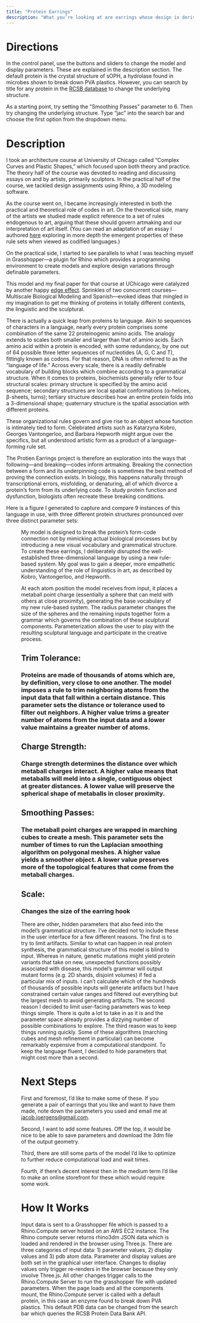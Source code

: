 ```yaml
---
title: "Protein Earrings" 
description: "What you’re looking at are earrings whose design is derived from protein structure. You'll find a fuller description of the model below along with directions, next steps, and technical overview." 
---
```

# **Directions** 
In the control panel, use the buttons and sliders to change the model and display parameters. These are explained in the description section. The default protein is the crystal structure of sOPH, a hydrolase found in microbes shown to break down PVA plastics. However, you can search by title for any protein in the [RCSB database](https://www.rcsb.org/) to change the underlying structure.

As a starting point, try setting the “Smoothing Passes” parameter to 6. Then try changing the underlying structure. Type “jac” into the search bar and choose the first option from the dropdown menu. 

# **Description**
I took an architecture course at University of Chicago called “Complex Curves and Plastic Shapes,” which focused upon both theory and practice. The theory half of the course was devoted to reading and discussing essays on and by artists, primarily sculptors. In the practical half of the course, we tackled design assignments using Rhino, a 3D modeling software. 

As the course went on, I became increasingly interested in both the practical and theoretical role of codes in art. On the theoretical side, many of the artists we studied made explicit reference to a set of rules endogenous to art, arguing that these should govern artmaking and our interpretation of art itself. (You can read an adaptation of an essay I authored [here](http://jacob.joergens/computational-design/sculptural-language) exploring in more depth the emergent properties of these rule sets when viewed as codified languages.)

On the practical side, I started to see parallels to what I was teaching myself in Grasshopper—a plugin for Rhino which provides a programming environment to create models and explore design variations through definable parameters. 

This model and my final paper for that course at UChicago were catalyzed by another happy [edge effect](http://jacobjoergens.com/woodwork/sidetable). Sprinkles of two concurrent courses—Multiscale Biological Modeling and Spanish—evoked ideas that mingled in my imagination to get me thinking of proteins in totally different contexts, the linguistic and the sculptural. 

There is actually a quick leap from proteins to language. Akin to sequences of characters in a language, nearly every protein comprises some combination of the same 22 proteinogenic amino acids. The analogy extends to scales both smaller and larger than that of amino acids. Each amino acid within a protein is encoded, with some redundancy, by one out of 64 possible three letter sequences of nucleotides (A, G, C and T), fittingly known as codons. For that reason, DNA is often referred to as the “language of life.” Across every scale, there is a readily definable vocabulary of building blocks which combine according to a grammatical structure. When it comes to proteins, biochemists generally refer to four structural scales: primary structure is specified by the amino acid sequence; secondary structures are local spatial conformations (α-helices, β-sheets, turns); tertiary structure describes how an entire protein folds into a 3-dimensional shape; quaternary structure is the spatial association with different proteins. 

These organizational rules govern and give rise to an object whose function is intimately tied to form. Celebrated artists such as Katarzyna Kobro, Georges Vantongerloo, and Barbara Hepworth might argue over the specifics, but all understood artistic form as a product of a language-forming rule set. 

The Protien Earrings project is therefore an exploration into the ways that following—and breaking—codes inform artmaking. Breaking the connection between a form and its underpinning code is sometimes the best method of proving the connection exists. In biology, this happens naturally through transcriptional errors, misfolding, or denaturing, all of which divorce a protein’s form from its underlying code. To study protein function and dysfunction, biologists often recreate these breaking conditions. 

Here is a figure I generated to capture and compare 9 instances of this language in use, with three different protein structures pronounced over three distinct parameter sets: 

<Figure src="/images/sculptural-language/final-project-3x3.png" width="718" height="404" caption="Rows (top to bottom): Cobra Nerve Growth Factor, Ubiquitin, and Covid-19 viral protein." alt="Figure 5"/> 

My model is designed to break the protein’s form-code connection not by mimicking actual biological processes but by introducing a new visual vocabulary and grammatical structure. To create these earrings, I deliberately disrupted the well-established three-dimensional language by using a new rule-based system. My goal was to gain a deeper, more empathetic understanding of the role of linguistics in art, as described by Kobro, Vantongerloo, and Hepworth.

At each atom position the model receives from input, it places a metaball point charge (essentially a sphere that can meld with others at close proximity), generating the base vocabulary of my new rule-based system. The radius parameter changes the size of the spheres and the remaining inputs together form a grammar which governs the combination of these sculptural components. Parameterization allows the user to play with the resulting sculptural language and participate in the creative process. 

## **Trim Tolerance:** 
### Proteins are made of thousands of atoms which are, by definition, very close to one another. The model imposes a rule to trim neighboring atoms from the input data that fall within a certain distance. This parameter sets the distance or tolerance used to filter out neighbors. A higher value trims a greater number of atoms from the input data and a lower value maintains a greater number of atoms. 

## **Charge Strength:** 
### Charge strength determines the distance over which metaball charges interact. A higher value means that metaballs will meld into a single, contiguous object at greater distances. A lower value will preserve the spherical shape of metaballs in closer proximity. 

## **Smoothing Passes:** 
### The metaball point charges are wrapped in marching cubes to create a mesh. This parameter sets the number of times to run the Laplacian smoothing algorithm on polygonal meshes. A higher value yields a smoother object. A lower value preserves more of the topological features that come from the metaball charges. 

## **Scale:** 
### Changes the size of the earring hook

There are other, hidden parameters that also feed into the model’s grammatical structure. I’ve decided not to include these in the user interface for a few different reasons. The first is to try to limit artifacts. Similar to what can happen in real protein synthesis, the grammatical structure of this model is blind to input. Whereas in nature, genetic mutations might yield protein variants that take on new, unexpected functions possibly associated with disease, this model’s grammar will output mutant forms (e.g. 2D shards, disjoint volumes) if fed a particular mix of inputs. I can’t calculate which of the hundreds of thousands of possible inputs will generate artifacts but I have constrained certain value ranges and filtered out everything but the largest mesh to avoid generating artifacts. The second reason I decided to limit user-facing parameters was to keep things simple. There is quite a lot to take in as it is and the parameter space already provides a dizzying number of possible combinations to explore. The third reason was to keep things running quickly. Some of these algorithms (marching cubes and mesh refinement in particular) can become remarkably expensive from a computational standpoint. To keep the language fluent, I decided to hide parameters that might cost more than a second. 

# **Next Steps** 
First and foremost, I’d like to make some of these. If you generate a pair of earrings that you like and want to have them made, note down the parameters you used and email me at jacob.joergens@gmail.com. 

Second, I want to add some features. Off the top, it would be nice to be able to save parameters and download the 3dm file of the output geometry. 

Third, there are still some parts of the model I’d like to optimize to further reduce computational load and wait times. 

Fourth, if there’s decent interest then in the medium term I’d like to make an online storefront for these which would require some work. 

# **How It Works**
Input data is sent to a Grasshopper file which is passed to a Rhino.Compute server hosted on an AWS EC2 instance. The Rhino compute server returns rhino3dm JSON data which is loaded and rendered in the browser using Three.js. There are three categories of input data: 1) parameter values, 2) display values and 3) pdb atom data. Parameter and display values are both set in the graphical user interface. Changes to display values only trigger re-renders in the browser because they only involve Three.js. All other changes trigger calls to the Rhino.Compute Server to run the grasshopper file with updated parameters. When the page loads and all the components mount, the Rhino.Compute server is called with a default protein, in this case an enzyme found to break down PVA plastics. This default PDB data can be changed from the search bar which queries the RCSB Protein Data Bank API. 